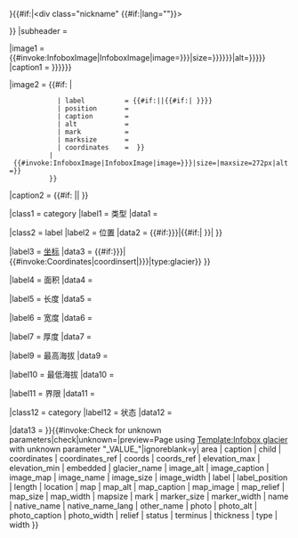 {{Infobox
|bodyclass   = vcard
|bodystyle   = width:278px;
|child       = {{{child|}}}

|abovestyle  = background-color:#ABCDEF;
|labelstyle  = white-space:nowrap;

|aboveclass  = fn org
|above       = {{{name|{{{glacier_name|}}}}}}{{#if:{{{native_name|}}}|<div class="nickname" {{#if:{{{native_name_lang|}}}|lang="{{{native_name_lang}}}"}}>{{{native_name}}}</div>}}
|subheader   = {{{other_name|}}}

|image1      = {{#invoke:InfoboxImage|InfoboxImage|image={{{image_name|{{{photo|}}}}}}|size={{{photo_width|{{{image_width|{{{image_size|}}}}}}}}}|alt={{{image_alt|{{{photo_alt|}}}}}}}}
|caption1     = {{{image_caption|{{{photo_caption|{{{caption|}}}}}}}}}

|image2 = {{#if:{{{map|}}} | {{location map|{{{map|}}}
             | border = infobox | float = center
             | width          = {{if empty|{{{map_size|}}}|{{{mapsize|}}}|{{{map_width|}}}}}
             | default_width  = 248
             | relief         = {{#ifeq:{{{map_relief|}}}|0||1}}
             | label          = {{#if:{{{label|}}}|{{{label|}}}|{{#if:{{{label_position|}}}|{{{name|}}} }}}}
             | position       = {{{label_position|}}}
             | caption        = {{{map_caption|}}}
             | alt            = {{ifempty|{{{map_alt|}}}|Map showing the location of {{{name|}}} }}
             | mark           = {{{mark|}}}
             | marksize       = {{if empty|{{{marker_width|}}}|{{{marker_size|}}}|8}}
             | coordinates    = {{ifempty|{{{coordinates|}}}|{{{coords|}}}}} }}
           | {{#invoke:InfoboxImage|InfoboxImage|image={{{map_image|{{{image_map|}}}}}}|size={{if empty|{{{map_size|}}}|{{{mapsize|}}}|{{{map_width|}}} }}|maxsize=272px|alt={{{map_alt|}}}}}
           }}
|caption2 = {{#if:{{{map|}}} || {{{map_caption|}}} }}

|class1 = category
|label1 = 类型
|data1  = {{{type|}}}

|class2 = label
|label2 = 位置
|data2  = {{#if:{{{map|}}}{{{map_image|{{{image_map|}}}}}}|{{#if:{{{map_caption|}}}|{{{location|}}} }}|{{{location|}}} }}

|label3 = [[经纬度|坐标]]
|data3  = {{#if:{{{coordinates|{{{coords|}}}}}}|{{#invoke:Coordinates|coordinsert|{{{coordinates|{{{coords|}}}}}}|type:glacier}}{{{coordinates_ref|}}}{{{coords_ref|}}} }}

|label4 = 面积
|data4  = {{{area|}}}

|label5 = 长度
|data5  = {{{length|}}}

|label6 = 宽度
|data6 = {{{width|}}}

|label7 = 厚度
|data7 = {{{thickness|}}}

|label9 = 最高海拔
|data9 = {{{elevation_max|}}}

|label10 = 最低海拔
|data10 = {{{elevation_min|}}}

|label11 = 界限
|data11 = {{{terminus|}}}

|class12 = category
|label12 = 状态
|data12 = {{{status|}}}

|data13 = {{{embedded|}}}
}}{{#invoke:Check for unknown parameters|check|unknown={{main other|[[Category:Pages using infobox glacier with unknown parameters|_VALUE_{{PAGENAME}}]]}}|preview=Page using [[Template:Infobox glacier]] with unknown parameter "_VALUE_"|ignoreblank=y| area | caption | child | coordinates | coordinates_ref | coords | coords_ref | elevation_max | elevation_min | embedded | glacier_name | image_alt | image_caption | image_map | image_name | image_size | image_width | label | label_position | length | location | map | map_alt | map_caption | map_image | map_relief | map_size | map_width | mapsize | mark | marker_size | marker_width | name | native_name | native_name_lang | other_name | photo | photo_alt | photo_caption | photo_width | relief | status | terminus | thickness | type | width 
}}<noinclude>
{{documentation}}<!--    
   PLEASE ADD CATEGORIES AND INTERWIKIS
   TO THE /doc SUBPAGE, THANKS
--></noinclude>